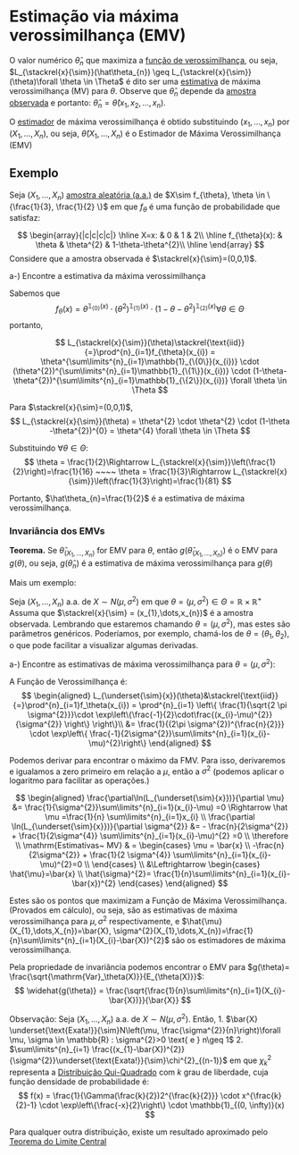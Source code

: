 # Estimação via máxima verossimilhança (EMV)
O valor numérico $\hat\theta_{n}$ que maximiza a [função de verossimilhança](funcao-verossimilhanca.qmd), ou seja,
$L_{\stackrel{x}{\sim}}(\hat\theta_{n}) \geq L_{\stackrel{x}{\sim}}(\theta)\forall \theta \in \Theta$ é dito ser uma
[estimativa](estimadores.qmd#estimativas) de máxima verossimilhança (MV) para $\theta$. Observe que $\hat\theta_{n}$ depende da
[amostra observada](populacao-e-amostra.qmd#sec-ao) e portanto: $\hat\theta_{n} = \hat\theta(x_{1},x_{2},\dots,x_{n})$.

O [estimador](estimadores.qmd) de máxima verossimilhança é obtido substituindo $(x_{1},\dots,x_{n})$ por 
$(X_{1},\dots,X_{n})$, ou seja, $\hat\theta(X_{1},\dots,X_{n})$ é o Estimador de Máxima Verossimilhança (EMV)

## Exemplo

Seja $(X_{1},\dots,X_{n})$ [amostra aleatória (a.a.)](populacao-e-amostra.qmd#sec-aa) de
$X\sim f_{\theta}, \theta \in \{\frac{1}{3}, \frac{1}{2} \}$ em que $f_\theta$ é uma função de probabilidade que satisfaz:

$$
\begin{array}{|c|c|c|c|}
\hline
X=x: & 0 & 1 & 2\\
\hline
f_{\theta}(x): & \theta & \theta^{2} & 1-\theta-\theta^{2}\\
\hline
\end{array}
$$
Considere que a amostra observada é $\stackrel{x}{\sim}=(0,0,1)$.

a-) Encontre a estimativa da máxima verossimilhança 

Sabemos que
$$
f_{\theta}(x)= \theta^{\mathbb{1}_{\{0\}}(x)} \cdot (\theta^{2})^{\mathbb{1}_{\{1\}}(x)} \cdot
(1-\theta-\theta^{2})^{\mathbb{1}_{\{2\}}(x)} \forall \theta \in \Theta
$$
portanto,

$$
L_{\stackrel{x}{\sim}}(\theta)\stackrel{\text{iid}}{=}\prod^{n}_{i=1}f_{\theta}(x_{i})  = 
\theta^{\sum\limits^{n}_{i=1}\mathbb{1}_{\{0\}}(x_{i})} \cdot (\theta^{2})^{\sum\limits^{n}_{i=1}\mathbb{1}_{\{1\}}(x_{i})} 
\cdot (1-\theta-\theta^{2})^{\sum\limits^{n}_{i=1}\mathbb{1}_{\{2\}}(x_{i})} \forall \theta \in \Theta
$$

Para $\stackrel{x}{\sim}=(0,0,1)$,
$$
L_{\stackrel{x}{\sim}}(\theta) = \theta^{2} \cdot \theta^{2} \cdot (1-\theta -\theta^{2})^{0} = \theta^{4}
\forall \theta \in \Theta
$$

Substituindo $\forall \theta \in \Theta$:
$$
\theta = \frac{1}{2}\Rightarrow L_{\stackrel{x}{\sim}}\left(\frac{1}{2}\right)=\frac{1}{16} ~~~~ \theta =
\frac{1}{3}\Rightarrow L_{\stackrel{x}{\sim}}\left(\frac{1}{3}\right)=\frac{1}{81}
$$

Portanto, $\hat\theta_{n}=\frac{1}{2}$ é a estimativa de máxima verossimilhança.

### Invariância dos EMVs

**Teorema.**
Se $\hat\theta_{(X_{1},\dots,X_{n})}$ for EMV para $\theta$, então $g(\hat\theta_{(X_{1},\dots,X_{n})})$ é o EMV para 
$g(\theta)$, ou seja, $g(\hat\theta_n)$ é a estimativa de máxima verossimilhança para $g(\theta)$

Mais um exemplo:

Seja $(X_{1},\dots,X_{n})$ a.a. de $X\sim N(\mu, \sigma^2)$ em que
$\theta = (\mu, \sigma^{2}) \in \Theta=\mathbb{R}\times \mathbb{R}^{+}$
Assuma que $\stackrel{x}{\sim} = (x_{1},\dots,x_{n})$ é a amostra observada.
Lembrando que estaremos chamando $\theta=(\mu, \sigma^{2})$, mas estes são parâmetros genéricos.
Poderíamos, por exemplo, chamá-los de $\theta=(\theta_{1},\theta_{2})$, o que pode facilitar a visualizar algumas derivadas.

a-) Encontre as estimativas de máxima verossimilhança para $\theta = (\mu, \sigma^{2})$:

A Função de Verossimilhança é:
$$
\begin{aligned}
L_{\underset{\sim}{x}}(\theta)&\stackrel{\text{iid}}{=}\prod^{n}_{i=1}f_\theta(x_{i}) = \prod^{n}_{i=1}
\left\{ \frac{1}{\sqrt{2 \pi \sigma^{2}}}\cdot \exp\left\{\frac{-1}{2}\cdot\frac{(x_{i}-\mu)^{2}}{\sigma^{2}} \right\} \right\}\\
&= \frac{1}{(2\pi \sigma^{2})^{\frac{n}{2}}} \cdot \exp\left\{ \frac{-1}{2\sigma^{2}}\sum\limits^{n}_{i=1}(x_{i}-\mu)^{2}\right\}
\end{aligned}
$$

Podemos derivar para encontrar o máximo da FMV. Para isso, derivaremos e igualamos a zero primeiro em relação a $\mu$, 
então a $\sigma^{2}$ (podemos aplicar o logaritmo para facilitar as operações.)

$$
\begin{aligned}
\frac{\partial\ln(L_{\underset{\sim}{x}})}{\partial \mu} &= \frac{1}{\sigma^{2}}\sum\limits^{n}_{i=1}(x_{i}-\mu) =0
\Rightarrow \hat \mu =\frac{1}{n} \sum\limits^{n}_{i=1}x_{i} \\
\frac{\partial \ln(L_{\underset{\sim}{x}})}{\partial \sigma^{2}} &= - \frac{n}{2\sigma^{2}} + \frac{1}{2\sigma^{4}} 
\sum\limits^{n}_{i=1}(x_{i}-\mu)^{2} =0 \\
\therefore \\
\mathrm{Estimativas~ MV} & = 
\begin{cases}
\mu = \bar{x} \\
-\frac{n}{2\sigma^{2}} + \frac{1}{2 \sigma^{4}} \sum\limits^{n}_{i=1}(x_{i}-\mu)^{2}=0 \\
\end{cases} \\
&\Leftrightarrow \begin{cases}
\hat{\mu}=\bar{x} \\
\hat{\sigma}^{2}= \frac{1}{n}\sum\limits^{n}_{i=1}(x_{i}-\bar{x})^{2}
\end{cases}
\end{aligned}
$$

Estes são os pontos que maximizam a Função de Máxima Verossimilhança. (Provados em cálculo), ou seja, são as estimativas
de máxima verossimilhança para $\mu, \sigma^{2}$ respectivamente, e
$\hat{\mu}(X_{1},\dots,X_{n})=\bar{X}, \sigma^{2}(X_{1},\dots,X_{n})=\frac{1}{n}\sum\limits^{n}_{i=1}(X_{i}-\bar{X})^{2}$
são os estimadores de máxima verossimilhança.


Pela propriedade de invariância podemos encontrar o EMV para $g(\theta)= \frac{\sqrt{\mathrm{Var}_\theta(X)}}{E_{\theta(X)}}$:
$$
\widehat{g(\theta)} = \frac{\sqrt{\frac{1}{n}\sum\limits^{n}_{i=1}(X_{i}-\bar{X})}}{\bar{X}}
$$

Observação:
Seja $(X_{1},\dots,X_{n})$ a.a. de $X\sim N(\mu, \sigma^{2})$. Então,
1. $\bar{X} \underset{\text{Exata!}}{\sim}N\left(\mu, \frac{\sigma^{2}}{n}\right)\forall \mu, \sigma \in \mathbb{R} : \sigma^{2}>0 \text{ e } n\geq 1$
2. $\sum\limits^{n}_{i=1} \frac{(x_{1}-\bar{X})^{2}}{\sigma^{2}}\underset{\text{Exata!}}{\sim}\chi^{2}_{(n-1)}$
em que $\chi^{2}_{k}$ representa a [Distribuição Qui-Quadrado](qui-quadrado.qmd) com $k$ grau de liberdade, cuja
função densidade de probabilidade é:
$$
f(x) = \frac{1}{\Gamma(\frac{k}{2})2^{\frac{k}{2}}} \cdot x^{\frac{k}{2}-1} \cdot \exp\left\{\frac{-x}{2}\right\} \cdot \mathbb{1}_{(0, \infty)}(x)
$$

Para qualquer outra distribuição, existe um resultado aproximado pelo [Teorema do Limite Central](tlc.qmd)
